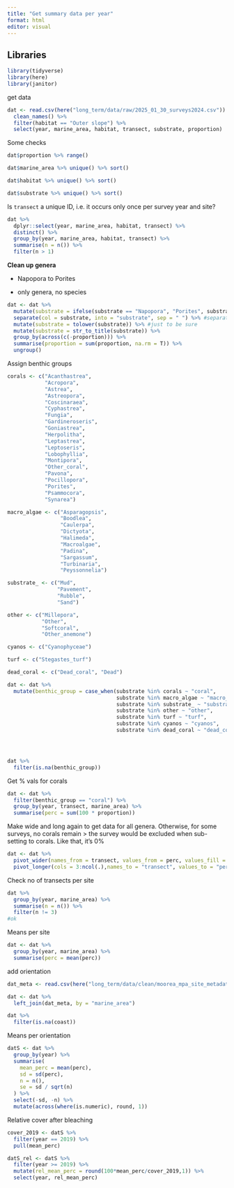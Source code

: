 ```yaml
---
title: "Get summary data per year"
format: html
editor: visual
---
```


## Libraries

```r
library(tidyverse)
library(here)
library(janitor)
```

get data

```r
dat <- read.csv(here("long_term/data/raw/2025_01_30_surveys2024.csv")) %>% 
  clean_names() %>% 
  filter(habitat == "Outer slope") %>% 
  select(year, marine_area, habitat, transect, substrate, proportion)
```

Some checks

```r
dat$proportion %>% range()

dat$marine_area %>% unique() %>% sort()

dat$habitat %>% unique() %>% sort()

dat$substrate %>% unique() %>% sort()
```

Is `transect` a unique ID, i.e. it occurs only once per survey year and site?

```r
dat %>% 
  dplyr::select(year, marine_area, habitat, transect) %>% 
  distinct() %>% 
  group_by(year, marine_area, habitat, transect) %>% 
  summarise(n = n()) %>% 
  filter(n > 1)
```

**Clean up genera**

-   Napopora to Porites

-   only genera, no species

```r
dat <- dat %>% 
  mutate(substrate = ifelse(substrate == "Napopora", "Porites", substrate)) %>% 
  separate(col = substrate, into = "substrate", sep = " ") %>% #separate and keep genus name
  mutate(substrate = tolower(substrate)) %>% #just to be sure
  mutate(substrate = str_to_title(substrate)) %>% 
  group_by(across(c(-proportion))) %>% 
  summarise(proportion = sum(proportion, na.rm = T)) %>% 
  ungroup()
```

Assign benthic groups

```r
corals <- c("Acanthastrea",
            "Acropora",
            "Astrea",
            "Astreopora",
            "Coscinaraea",
            "Cyphastrea",
            "Fungia",
            "Gardineroseris",
            "Goniastrea",
            "Herpolitha",
            "Leptastrea",
            "Leptoseris",
            "Lobophyllia",
            "Montipora",
            "Other_coral",
            "Pavona",
            "Pocillopora",
            "Porites",
            "Psammocora",
            "Synarea")

macro_algae <- c("Asparagopsis",
                 "Boodlea",
                 "Caulerpa",
                 "Dictyota",
                 "Halimeda",
                 "Macroalgae",
                 "Padina",
                 "Sargassum",
                 "Turbinaria", 
                 "Peyssonnelia")

substrate_ <- c("Mud",
                "Pavement",
                "Rubble",
                "Sand")

other <- c("Millepora",
           "Other",
           "Softcoral",
           "Other_anemone")

cyanos <- c("Cyanophyceae")

turf <- c("Stegastes_turf")

dead_coral <- c("Dead_coral", "Dead")
```

```r
dat <- dat %>%
  mutate(benthic_group = case_when(substrate %in% corals ~ "coral",
                                   substrate %in% macro_algae ~ "macro_alga",
                                   substrate %in% substrate_ ~ "substrate",
                                   substrate %in% other ~ "other",
                                   substrate %in% turf ~ "turf",
                                   substrate %in% cyanos ~ "cyanos",
                                   substrate %in% dead_coral ~ "dead_coral"))




dat %>% 
  filter(is.na(benthic_group))
```

Get % vals for corals

```r
dat <- dat %>% 
  filter(benthic_group == "coral") %>% 
  group_by(year, transect, marine_area) %>% 
  summarise(perc = sum(100 * proportion))
```

Make wide and long again to get data for all genera. Otherwise, for some surveys, no corals remain \> the survey would be excluded when sub-setting to corals. Like that, it's 0%

```r
dat <- dat %>%
  pivot_wider(names_from = transect, values_from = perc, values_fill = 0) %>% 
  pivot_longer(cols = 3:ncol(.),names_to = "transect", values_to = "perc")
```

Check no of transects per site

```r
dat %>% 
  group_by(year, marine_area) %>% 
  summarise(n = n()) %>% 
  filter(n != 3)
#ok

```

Means per site

```r
dat <- dat %>% 
  group_by(year, marine_area) %>% 
  summarise(perc = mean(perc)) 
```

add orientation

```r
dat_meta <- read.csv(here("long_term/data/clean/moorea_mpa_site_metadata.csv"))

dat <- dat %>% 
  left_join(dat_meta, by = "marine_area")

dat %>% 
  filter(is.na(coast))
```

Means per orientation

```r
datS <- dat %>% 
  group_by(year) %>% 
  summarise(
    mean_perc = mean(perc),
    sd = sd(perc),
    n = n(),
    se = sd / sqrt(n)
  ) %>% 
  select(-sd, -n) %>% 
  mutate(across(where(is.numeric), round, 1))
```

Relative cover after bleaching

```r
cover_2019 <- datS %>% 
  filter(year == 2019) %>% 
  pull(mean_perc)

datS_rel <- datS %>% 
  filter(year >= 2019) %>% 
  mutate(rel_mean_perc = round(100*mean_perc/cover_2019,1)) %>% 
  select(year, rel_mean_perc)
```
